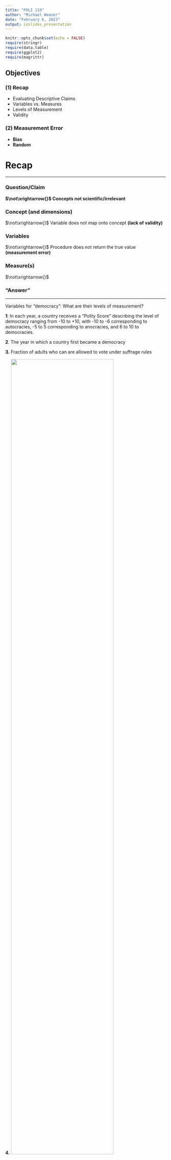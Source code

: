 ```yaml
---
title: "POLI 110"
author: "Michael Weaver"
date: "February 6, 2023"
output: ioslides_presentation
---
```


```r
knitr::opts_chunk$set(echo = FALSE)
require(stringr)
require(data.table)
require(ggplot2)
require(magrittr)
```

## Objectives

### (1) **Recap**

- Evaluating Descriptive Claims
- Variables vs. Measures
- Levels of Measurement
- Validity

### (2) **Measurement Error**

- **Bias**
- **Random**

# Recap

---

### Question/Claim

**$\not\xrightarrow{}$ Concepts not scientific/irrelevant**

### **Concept** (and dimensions)

$\not\xrightarrow{}$ Variable does not map onto concept **(lack of validity)**

### **Variables**

$\not\xrightarrow{}$ Procedure does not return the true value **(measurement error)**

### **Measure**(s)

$\not\xrightarrow{}$

### "Answer"

---

Variables for "democracy": What are their levels of measurement?

**1**:  In each year, a country receives a "Polity Score" describing  the level of democracy ranging from -10 to +10, with -10 to -6 corresponding to autocracies, -5 to 5 corresponding to anocracies, and 6 to 10 to democracies.

 **2**. The year in which a country first became a democracy

 **3.** Fraction of adults who can are allowed to vote under suffrage rules

 **4.** <img src="./cheibub.png" width = 80%>


## Levels of measurement: Practice

Variables for "democracy":

**1. Ordinal**

**2. Interval**

**3. Ratio**

**4. Nominal**


## Validity

<blockquote class="twitter-tweet"><p lang="en" dir="ltr">For every 10,000 black people arrested for violent crime, 3 are killed<br><br>For every 10,000 white people arrested for violent crime, 4 are killed<br><br>I&#39;m going to keep tweeting this until someone can explain to me how this is possible if there is truly pervasive racial bias in policing</p>&mdash; Leonydus Johnson (leave/me/alone) (@LeonydusJohnson) <a href="https://twitter.com/LeonydusJohnson/status/1267466345844740098?ref_src=twsrc%5Etfw">June 1, 2020</a></blockquote> <script async src="https://platform.twitter.com/widgets.js" charset="utf-8"></script> 

## Validity

**Claim**: "Racial bias in policing is not pervasive" 

**Concept**: racial bias in policing: disparity in police use of force in excess of "reasonable" considerations such as objective threat

**Variable**: difference by race in number of people killed by police per persons arrested for violent crimes

**Measure**: count press-reported police-shootings, FBI report on arrests by crime-type

### Does this variable have **validity**?


## Validity

**Claim**: "Racial bias in policing is not pervasive" 

**Concept**: racial bias in policing: disparity in police use of force in excess of "reasonable" considerations such as objective threat

**Variable**: difference by race in number of people killed during arrests for violent crimes

**Measure**: compile data on all (attempted and completed) arrests for violent crimes in the United States, including race of person arrested and police use of force

### Does this variable have **validity**?


## Validity

Whenever we can make the case that the variable---what we intend to observe---(before we EVER collect any data) does not match the concept, then there is a lack of validity

# Example

## Election Fraud

Question: "**Was there was extensive election fraud in the 2020 US Presidential Election?**" 

An Answer: 

<img src="./lott_1.png" width = 100%>

[see here](https://papers.ssrn.com/sol3/papers.cfm?abstract_id=3756988)

## Election Fraud

**Concept**: election fraud: manipulations of votes or vote counting by changing the candidate or counting ineligible ballots

<img src="./lott_2.png" width = 100%>


## Election Fraud

**Variable**: Abnormally high voter turnout in constituencies with fraud allegations (would result from higher rates of filling out absentee ballots for people who hadn't voted, dead people voting, ineligible people voting, or even payments to legally registered people for their votes)

<img src="./lott_3.png" width = 100%>

## Election Fraud

**Measure**: Statistically significant difference in turnout (Number of votes cast divided by registered voters according to official election results in US 2020 Presidential election) between counties with fraud accusations vs. others. [see here](https://papers.ssrn.com/sol3/papers.cfm?abstract_id=3756988)

<img src="./lott_4.png" width = 100%>

## Election Fraud:

**Discuss:**

$1$. What problems, if any, are there with the **variable**?

- Abnormally high voter turnout in constituencies with fraud allegations

$2$. What problems, if any, are there with the measure?

- statistically significant difference in turnout between counties with fraud accusations vs. others

## Variable Problems

<img src="./eggers_1.png" width = 100%>

<img src="./eggers_2.png" width = 100%>

[Eggers et al](https://www.dropbox.com/s/ps5oufevtka3nmf/Fraud.pdf?dl=0)

## Measure Problems

<img src="./eggers_3.png" width = 75%>

## Measure Problems

<img src="./eggers_4.png" width = 75%>


## Example: Problems

Problems with variables $\to$ lack of **validity**

- accusations of fraud follow turnout; other, legal reasons for higher turnout

Problems with measure $\to$ **measurement error**

- counties with alleged fraud *do not* have significantly higher turnout

## Example: Problems

Even if we found that there were actually statistically unlikely anomalies in places with fraud allegations (**no measurement error**)...

we would still fail to conclude that these observations definitively show fraud, because the variable lacks **VALIDITY** (it could correspond to something *other* than fraud)

# Measurement Error

## Digression: Histograms

[video explanation here](https://www.khanacademy.org/math/pre-algebra/pre-algebra-math-reasoning/pre-algebra-picture-bar-graphs/v/histograms)

```r

bc_data = fread('./BCCDC_COVID19_Dashboard_Case_Details.csv')
bc_data[, age := str_extract(Age_Group, "\\d\\d$") %>% as.numeric %>% `-` (1)]
bc_data = bc_data[Reported_Date >= "2023-01-01"]

ggplot(bc_data, aes(x = age)) + geom_histogram(breaks = seq(0,90,10), col = "white") + theme_bw(base_size = 18) + ggtitle("Histogram of BC COVID Cases by Age\nSince Jan 1, 2023") + xlab("Age (Bins)") + ylab("Count (of COVID-19 Cases)")  +
    scale_x_continuous(breaks=seq(0,90,10)) +
    scale_y_continuous(breaks = seq(0,600,50))
```

---

About how many cases among people between 70 and 80?

About how many cases among people between 20 and 30?

```r
ggplot(bc_data, aes(x = age)) + geom_histogram(breaks = seq(0,90,10), col = "white") + theme_bw(base_size = 18) + ggtitle("Histogram of BC COVID Cases by Age") + xlab("Age (Bins)") + ylab("Count (of COVID-19 Cases)")  +
    scale_x_continuous(breaks=seq(0,90,10)) +
    scale_y_continuous(breaks = seq(0,600,50))
```

## Measurement Error

#### **Validity** is about link between **variable** and **concept**

<hr style="height:8px; visibility:hidden;" />

#### **Measurement Error** is about link between **measure** and **variable**.

<hr style="height:8px; visibility:hidden;" />


## Measurement Error

What is the severity of the COVID pandemic in BC today?

Let's say a **variable** for the pandemic severity is active cases per 100k people.

**Measure**: In the week ending January 28, BC CDC reported $293$ active cases. Those are the number of people who have tested positive, excluding those who died, [recovered](http://www.bccdc.ca/resource-gallery/Documents/Guidelines%20and%20Forms/Guidelines%20and%20Manuals/Epid/CD%20Manual/Chapter%201%20-%20CDC/2019-nCoV-Interim_Guidelines.pdf), or could not be found for followup. 

That implies $5.8$ active cases per 100k.

>- Is this observed value **too high**? **too low**? **correct**? Why?

## Measurement Error

What is the severity of the COVID pandemic in BC today?

Let's say a **variable** for the pandemic severity is the hospitalization rate among those infected with COVID-19.

**Measure**: In the week ending January 28, BC CDC reported $293$ active cases and $73$ new admissions to the hospital for COVID.

That implies a hospitalization rate of ~25%.

>- Is this observed value **too high**? **too low**? **correct**? Why?

## Measurement Error

### **measurement error**

is a **difference** between the **observed** value of a variable for a case (produced by the **measure**ment procedure) and the **true** value of the variable for that case.

$$\mathrm{Value}_{observed} - \mathrm{Value}_{true} \neq 0 \xrightarrow{then} \mathrm{measurement \ error}$$

If what we observe is **different** from the true value for a case (difference is not 0), then there is measurement **ERROR**

## Measurement Error

$$\mathrm{Active \ Cases }_{observed} - \mathrm{Active \ Cases}_{true} \neq 0$$

$$\xrightarrow{then} \mathrm{measurement \ error}$$

---

### Two varieties of **measurement error**

- **bias**/**systematic measurement error**
- **random measurement error**

Differ in the patterns of $\mathrm{Value}_{observed} - \mathrm{Value}_{true}$ that we see.

Measures may suffer from **both**.

## Measurement Error: Bias

**bias** or **systematic measurement error**: error produced when our measurement procedure obtains values that are, **on average**, too high or too low (or, incorrect) compared to the truth. 

- Key phrase is "on average": error is not a one-off fluke, will happen **systematically** even if you repeat the measurement procedure.
- can have an *upward* (observed value too high) or *downward* (observed value too low) bias
- **not** "politically" biased
- bias might not be the same for all cases or different across subgroups
    - example: economic evaluations and partisanship in surveys

---

<img src=https://content.gallup.com/origin/gallupinc/GallupSpaces/Production/Cms/POLL/jqdpkwv9_uyxmhowjz7gew.png width=100%>

## Measurement Error: Random

**random measurement error**: errors that occur due to *random* features of measurement process or phenomenon. So even if observed values are sometimes wrong, they are, **on average**, correct

- Due to chance, we get values that are too high or too low
- May be lots of idiosyncratic errors
- There is no tilt one way or another (no bias)
- In aggregate, values that are "too high" are balanced out by values that are "too low" compared to the truth

## Measurement Error: Random

**Variable**: relative change in COVID-19 infections

**Measure**: "Composite wastewater influent is collected over a 24-hour period from wastewater treatment plants (WWTPs). Samples are collected 2-3x per week at each WWTP and are transported by the BCCDC PHL for analysis. Wastewater samples are concentrated by ultracentrifugal filtration, nucleic acids extracted and SARS-CoV-2 envelope gene (E gene) is detected by real-time quantitative polymerase chain reaction (RT-qPCR)."

## Measurement Error: Random

<img src="./wasterwater.png">

## Measurement Error: Random

Day-to-day variation in:

- wastewater volume (e.g. rain, snowmelt, showering)
- fecal matter (e.g. diet, exercise, other diseases)

can lead to errors in measurement, but these errors likely cancel out.

## Practice

```r
require(ggplot2)
n = 10000
x1 = rnorm(n, 0, 0.5) + 1
x2 = rnorm(n, 0, 3)
x3 = rnorm(n, -7, 3)
plot_data = data.frame(Measure = rep(paste0("X",1:3), each = n), value = c(x1, x2, x3))
xlims = range(c(x1,x2, x3))
ggplot(plot_data, aes(value, fill = Measure)) + 
  geom_histogram(bins = 100, alpha = 0.5, position = 'identity') +
  labs(title = 'Measurement error for\ndifferent measures of variable X') + xlab("Observed Value X - True Value X") + ylab("# of Cases") + 
  theme_bw() +
  geom_vline(xintercept = 0, colour = 'red')
```

Go to [menti.com/](https://www.menti.com/) and enter the code $3484 \ 7512$

---

<div style='position: relative; padding-bottom: 56.25%; padding-top: 35px; height: 0; overflow: hidden;'><iframe sandbox='allow-scripts allow-same-origin allow-presentation' allowfullscreen='true' allowtransparency='true' frameborder='0' height='315' src='https://www.mentimeter.com/embed/69e188f2c79c30b9ccf182ae7859563a/e5831669bcd0' style='position: absolute; top: 0; left: 0; width: 100%; height: 100%;' width='420'></iframe></div>


## Conclusion:

### (2) **Measurement Error**

1. **Bias**/systematic measurement error
2. **Random** measurement error

- What is "bias"?
- How do you recognize these?
- We can have both.


